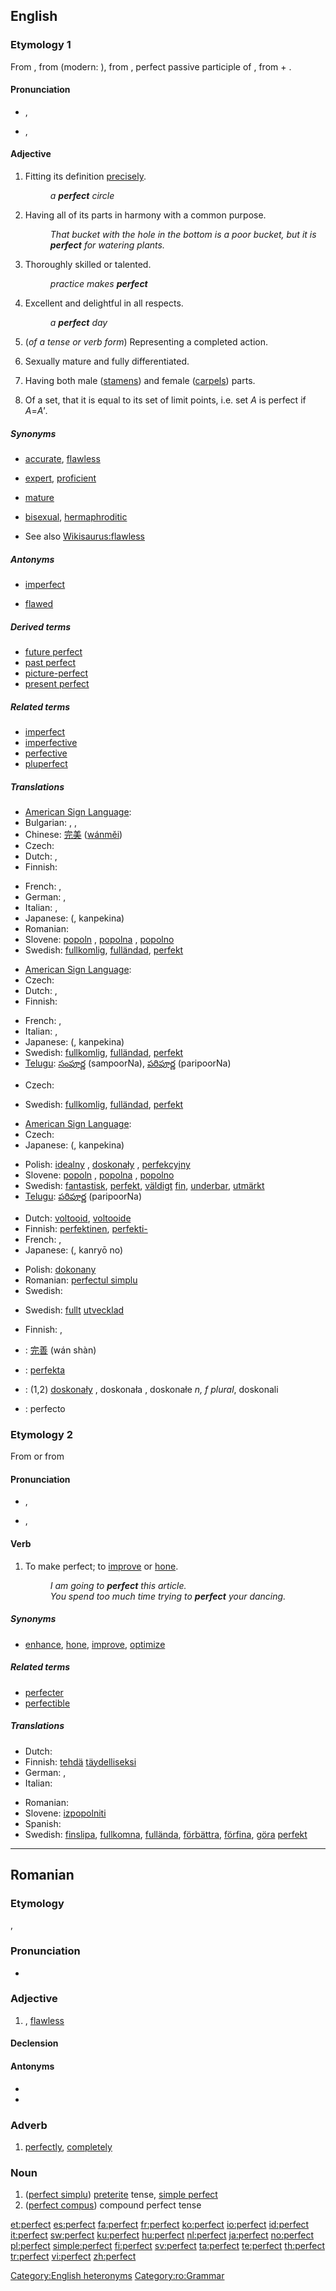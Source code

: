 {{wikipedia|dab=perfect}}
==English==

{{rank|sister|occasion|enemy|729|perfect|bright|scarcely|Paris}}

===Etymology 1===
From {{etyl|enm}} {{term|perfit|lang=enm}}, from {{etyl|fro}} {{term|parfit|lang=fro}} (modern: {{term|parfait|lang=fr}}), from {{etyl|la}} {{term|perfectus|lang=la}}, perfect passive participle of {{term|perficere||to finish|lang=la}}, from {{term|per-||through, thorough|lang=la}} + {{term|facere||to do, to make|lang=la}}.

====Pronunciation====
* {{a|UK}} {{IPA|/ˈpɜː(ɹ).fɪkt/|/ˈpɜː(ɹ).fɛkt/}}, {{SAMPA|/"p3:(r).fIkt/|/"p3:(r).fEkt/}}
* {{a|US}} {{IPA|/ˈpɝːfɪkt/|/ˈpɝːfɛkt/}}, {{SAMPA|/"p3`:fIkt/|/"p3:fEkt/}}
*: {{audio|en-us-perfect-adj.ogg|Audio (US)}}

====Adjective====
{{en-adj}}

# Fitting its definition [[precisely]].
#: ''a '''perfect''' circle''
# Having all of its parts in harmony with a common purpose.
#: ''That bucket with the hole in the bottom is a poor bucket, but it is '''perfect''' for watering plants.''
# Thoroughly skilled or talented.
#: ''practice makes '''perfect'''''
# Excellent and delightful in all respects.
#: ''a '''perfect''' day''
# {{grammar}} (''of a tense or verb form'') Representing a completed action.
# {{biology}} Sexually mature and fully differentiated.
# {{botany}} Having both male ([[stamen]]s) and female ([[carpel]]s) parts.
# {{analysis}} Of a set, that it is equal to its set of limit points, i.e. set ''A'' is perfect if ''A''=<i>A'</i>.

=====Synonyms=====
* {{sense|fitting its definition precisely}} [[accurate]], [[flawless]]
* {{sense|thoroughly skilled or talented}} [[expert]], [[proficient]]
* {{sense|biology: sexually mature and fully differentiated}} [[mature]]
* {{sense|botany: having both male and female parts}} [[bisexual]], [[hermaphroditic]]
<!--* [[parfit]]<!--archaic or obsolete-->
* See also [[Wikisaurus:flawless]]

=====Antonyms=====
* {{sense|botany: having both male and female parts}} [[imperfect]]
* [[flawed]]

=====Derived terms=====
* [[future perfect]]
* [[past perfect]]
* [[picture-perfect]]
* [[present perfect]]

=====Related terms=====
* [[imperfect]]
* [[imperfective]]
* [[perfective]]
* [[pluperfect]]

=====Translations=====
{{trans-top|fitting its definition precisely}}
* [[American Sign Language]]: {{tø|ase|SmallO@NearTipThumb-PalmDown-SmallO@CenterChesthigh-PalmUp CirclesSurface Contact|xs=American Sign Language}}
* Bulgarian: {{t+|bg|съвършен|m|tr=sǎvǎršen|sc=Cyrl}}, {{t+|bg|съвършена|f|tr=sǎvǎršena|sc=Cyrl}}, {{t+|bg|съвършено|n|tr=sǎvǎršeno|sc=Cyrl}}
* Chinese: [[完美]] ([[wánměi]])
* Czech: {{t-|cs|dokonalý|m}}
* Dutch: {{t+|nl|perfect}}, {{t-|nl|perfecte}}
* Finnish: {{t+|fi|täydellinen}}
{{trans-mid}}
* French: {{t+|fr|parfait|m}}, {{t+|fr|parfaite|f}}
* German: {{t+|de|perfekt}}, {{t+|de|vollkommen}}
* Italian: {{t+|it|perfetto|m}}, {{t+|it|perfetta|f}}
* Japanese: {{Jpan|[[完璧な]]}} ({{Jpan|[[かんぺきな]]}}, kanpekina)
* Romanian: {{t-|ro|perfect}}
* Slovene: [[popoln]] {{m}}, [[popolna]] {{f}}, [[popolno]] {{n}}
* Swedish: [[fullkomlig]], [[fulländad]], [[perfekt]]
{{trans-bottom}}

{{trans-top|having all of its parts in harmony with a common purpose}}
* [[American Sign Language]]: {{tø|ase|SmallO@NearTipThumb-PalmDown-SmallO@CenterChesthigh-PalmUp CirclesSurface Contact|xs=American Sign Language}}
* Czech: {{t-|cs|dokonalý|m}}
* Dutch: {{t+|nl|perfect}}, {{t-|nl|perfecte}}
* Finnish: {{t+|fi|täydellinen}}
{{trans-mid}}
* French: {{t+|fr|parfait|m}}, {{t+|fr|parfaite|f}}
* Italian: {{t+|it|perfetto|m}}, {{t+|it|perfetta|f}}
* Japanese: {{Jpan|[[完璧な]]}} ({{Jpan|[[かんぺきな]]}}, kanpekina)
* Swedish: [[fullkomlig]], [[fulländad]], [[perfekt]]
* [[Telugu]]: [[సంపూర్ణ]] (sampoorNa), [[పరిపూర్ణ]] (paripoorNa)
{{trans-bottom}}

{{trans-top|thoroughly skilled or talented}}
* Czech: {{t-|cs|dokonalý|m}}
{{trans-mid}}
* Swedish: [[fullkomlig]], [[fulländad]], [[perfekt]]
{{trans-bottom}}

{{trans-top|excellent and delightful in all respects}}
* [[American Sign Language]]: {{tø|ase|SmallO@NearTipThumb-PalmDown-SmallO@CenterChesthigh-PalmUp CirclesSurface Contact|xs=American Sign Language}}
* Czech: {{t-|cs|dokonalý|m}}
* Japanese: {{Jpan|[[完璧な]]}} ({{Jpan|[[かんぺきな]]}}, kanpekina)
{{trans-mid}}
* Polish: [[idealny]] {{m}}, [[doskonały]] {{m}}, [[perfekcyjny]] {{m}}
* Slovene: [[popoln]] {{m}}, [[popolna]] {{f}}, [[popolno]] {{n}}
* Swedish: [[fantastisk]], [[perfekt]], [[väldigt]] [[fin]], [[underbar]], [[utmärkt]]
* [[Telugu]]: [[పరిపూర్ణ]] (paripoorNa)
{{trans-bottom}}

{{trans-top|grammar: of a tense or verb form: representing a completed action}}
* Dutch: [[voltooid]], [[voltooide]]
* Finnish: [[perfektinen]], [[perfekti-]]
* French: {{t+|fr|parfait|m}}, {{t+|fr|parfaite|f}}
* Japanese: {{Jpan|[[完了]]の}} ({{Jpan|[[かんりょう]]の}}, kanryō no)
{{trans-mid}}
* Polish: [[dokonany]]
* Romanian: [[perfectul simplu]]
* Swedish: {{t+|sv|perfekt}}
{{trans-bottom}}

{{trans-top|biology: sexually mature and fully differentiated}}
* Swedish: [[fullt]] [[utvecklad]]
{{trans-mid}}
{{trans-bottom}}

{{trans-top|botany: having both male and female parts}}
* Finnish: {{t-|fi|kaksineuvoinen}}, {{t+|fi|täydellinen}}
{{trans-mid}}
{{trans-bottom}}

{{checktrans-top}}
* {{ttbc|Chinese}}: [[完善]] (wán shàn)
* {{ttbc|Ido}}: [[perfekta]]
* {{ttbc|Polish}}: (1,2) [[doskonały]] {{m}}, doskonała {{f}}, doskonałe ''n, f plural'', doskonali {{m}} {{p}}
* {{ttbc|Spanish}}: perfecto
{{checktrans-bottom}}

===Etymology 2===
From {{term|perfect#Adjective|perfect}} {{qualifier|adjective}} or from {{etyl|la|en}} {{term|perfectus||lang=la}}

====Pronunciation====
* {{a|UK}} {{IPA|/pə(ɹ)ˈfɛkt/}}, {{SAMPA|/p@(r)"fEkt/}}
* {{a|US}} {{IPA|/pɚˈfɛkt/}}, {{SAMPA|/p@`"fEkt/}}
*: {{audio|en-us-perfect-verb.ogg|Audio (US)}}

====Verb====
{{en-verb}}

# {{transitive}} To make perfect; to [[improve]] or [[hone]].
#: ''I am going to '''perfect''' this article.''
#: ''You spend too much time trying to '''perfect''' your dancing.''

=====Synonyms=====
* [[enhance]], [[hone]], [[improve]], [[optimize]]

=====Related terms=====
* [[perfecter]]
* [[perfectible]]

=====Translations=====
{{trans-top|make perfect}}
* Dutch: {{t+|nl|perfectioneren}}
* Finnish: [[tehdä]] [[täydellinen|täydelliseksi]]
* German: {{t-|de|vollenden}}, {{t-|de|perfektionieren}}
* Italian: {{t-|it|perfezionare}}
{{trans-mid}}
* Romanian: {{t+|ro|perfecta}}
* Slovene: [[izpopolniti]]
* Spanish: {{t-|es|perfeccionar}}
* Swedish: [[finslipa]], [[fullkomna]], [[fullända]], [[förbättra]], [[förfina]], [[göra]] [[perfekt]]
{{trans-bottom}}

[[Category:English heteronyms]]

----

==Romanian==

===Etymology===
{{etyl|la|ro}} {{term|lang=la|perfectus}}, {{etyl|de|ro}} {{term|lang=de|perfekt}}

===Pronunciation===
* {{IPA|[perˈfekt]|lang=ro}}

===Adjective===
{{ro-adj|4}}

# {{l|ro|perfect}}, [[flawless]]

====Declension====
{{ro-adj-4|mpl=perfecţi}}

====Antonyms====
* {{l|ro|imperfect}}
* {{l|ro|nedesăvârşit}}

===Adverb===
{{ro-adv}}

# [[perfectly]], [[completely]]

===Noun===
{{ro-noun|n}}

# ([[perfect simplu]]) [[preterite]] tense, [[simple perfect]]
# ([[perfect compus]]) compound perfect tense

[[Category:ro:Grammar]]

[[et:perfect]]
[[es:perfect]]
[[fa:perfect]]
[[fr:perfect]]
[[ko:perfect]]
[[io:perfect]]
[[id:perfect]]
[[it:perfect]]
[[sw:perfect]]
[[ku:perfect]]
[[hu:perfect]]
[[nl:perfect]]
[[ja:perfect]]
[[no:perfect]]
[[pl:perfect]]
[[simple:perfect]]
[[fi:perfect]]
[[sv:perfect]]
[[ta:perfect]]
[[te:perfect]]
[[th:perfect]]
[[tr:perfect]]
[[vi:perfect]]
[[zh:perfect]]
